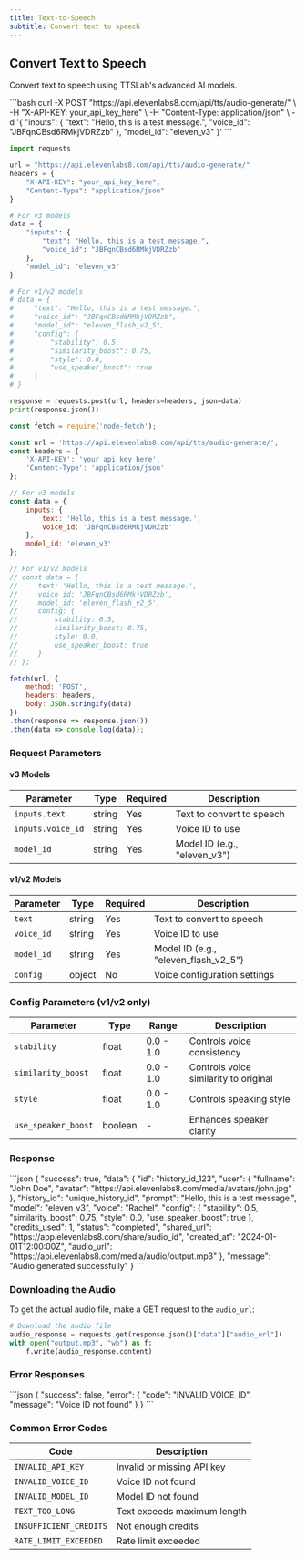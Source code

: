 ```yaml
---
title: Text-to-Speech
subtitle: Convert text to speech
---
```


## Convert Text to Speech

Convert text to speech using TTSLab's advanced AI models.

<RequestExample>
```bash
curl -X POST "https://api.elevenlabs8.com/api/tts/audio-generate/" \
  -H "X-API-KEY: your_api_key_here" \
  -H "Content-Type: application/json" \
  -d '{
    "inputs": {
      "text": "Hello, this is a test message.",
      "voice_id": "JBFqnCBsd6RMkjVDRZzb"
    },
    "model_id": "eleven_v3"
  }'
```

```python
import requests

url = "https://api.elevenlabs8.com/api/tts/audio-generate/"
headers = {
    "X-API-KEY": "your_api_key_here",
    "Content-Type": "application/json"
}

# For v3 models
data = {
    "inputs": {
        "text": "Hello, this is a test message.",
        "voice_id": "JBFqnCBsd6RMkjVDRZzb"
    },
    "model_id": "eleven_v3"
}

# For v1/v2 models
# data = {
#     "text": "Hello, this is a test message.",
#     "voice_id": "JBFqnCBsd6RMkjVDRZzb",
#     "model_id": "eleven_flash_v2_5",
#     "config": {
#         "stability": 0.5,
#         "similarity_boost": 0.75,
#         "style": 0.0,
#         "use_speaker_boost": true
#     }
# }

response = requests.post(url, headers=headers, json=data)
print(response.json())
```

```javascript
const fetch = require('node-fetch');

const url = 'https://api.elevenlabs8.com/api/tts/audio-generate/';
const headers = {
    'X-API-KEY': 'your_api_key_here',
    'Content-Type': 'application/json'
};

// For v3 models
const data = {
    inputs: {
        text: 'Hello, this is a test message.',
        voice_id: 'JBFqnCBsd6RMkjVDRZzb'
    },
    model_id: 'eleven_v3'
};

// For v1/v2 models
// const data = {
//     text: 'Hello, this is a test message.',
//     voice_id: 'JBFqnCBsd6RMkjVDRZzb',
//     model_id: 'eleven_flash_v2_5',
//     config: {
//         stability: 0.5,
//         similarity_boost: 0.75,
//         style: 0.0,
//         use_speaker_boost: true
//     }
// };

fetch(url, {
    method: 'POST',
    headers: headers,
    body: JSON.stringify(data)
})
.then(response => response.json())
.then(data => console.log(data));
```
</RequestExample>

### Request Parameters

#### v3 Models
| Parameter | Type | Required | Description |
|-----------|------|----------|-------------|
| `inputs.text` | string | Yes | Text to convert to speech |
| `inputs.voice_id` | string | Yes | Voice ID to use |
| `model_id` | string | Yes | Model ID (e.g., "eleven_v3") |

#### v1/v2 Models
| Parameter | Type | Required | Description |
|-----------|------|----------|-------------|
| `text` | string | Yes | Text to convert to speech |
| `voice_id` | string | Yes | Voice ID to use |
| `model_id` | string | Yes | Model ID (e.g., "eleven_flash_v2_5") |
| `config` | object | No | Voice configuration settings |

### Config Parameters (v1/v2 only)

| Parameter | Type | Range | Description |
|-----------|------|-------|-------------|
| `stability` | float | 0.0 - 1.0 | Controls voice consistency |
| `similarity_boost` | float | 0.0 - 1.0 | Controls voice similarity to original |
| `style` | float | 0.0 - 1.0 | Controls speaking style |
| `use_speaker_boost` | boolean | - | Enhances speaker clarity |

### Response

<ResponseExample>
```json
{
  "success": true,
  "data": {
    "id": "history_id_123",
    "user": {
      "fullname": "John Doe",
      "avatar": "https://api.elevenlabs8.com/media/avatars/john.jpg"
    },
    "history_id": "unique_history_id",
    "prompt": "Hello, this is a test message.",
    "model": "eleven_v3",
    "voice": "Rachel",
    "config": {
      "stability": 0.5,
      "similarity_boost": 0.75,
      "style": 0.0,
      "use_speaker_boost": true
    },
    "credits_used": 1,
    "status": "completed",
    "shared_url": "https://app.elevenlabs8.com/share/audio_id",
    "created_at": "2024-01-01T12:00:00Z",
    "audio_url": "https://api.elevenlabs8.com/media/audio/output.mp3"
  },
  "message": "Audio generated successfully"
}
```
</ResponseExample>

### Downloading the Audio

To get the actual audio file, make a GET request to the `audio_url`:

```python
# Download the audio file
audio_response = requests.get(response.json()["data"]["audio_url"])
with open("output.mp3", "wb") as f:
    f.write(audio_response.content)
```

### Error Responses

<ResponseExample>
```json
{
  "success": false,
  "error": {
    "code": "INVALID_VOICE_ID",
    "message": "Voice ID not found"
  }
}
```
</ResponseExample>

### Common Error Codes

| Code | Description |
|------|-------------|
| `INVALID_API_KEY` | Invalid or missing API key |
| `INVALID_VOICE_ID` | Voice ID not found |
| `INVALID_MODEL_ID` | Model ID not found |
| `TEXT_TOO_LONG` | Text exceeds maximum length |
| `INSUFFICIENT_CREDITS` | Not enough credits |
| `RATE_LIMIT_EXCEEDED` | Rate limit exceeded |

